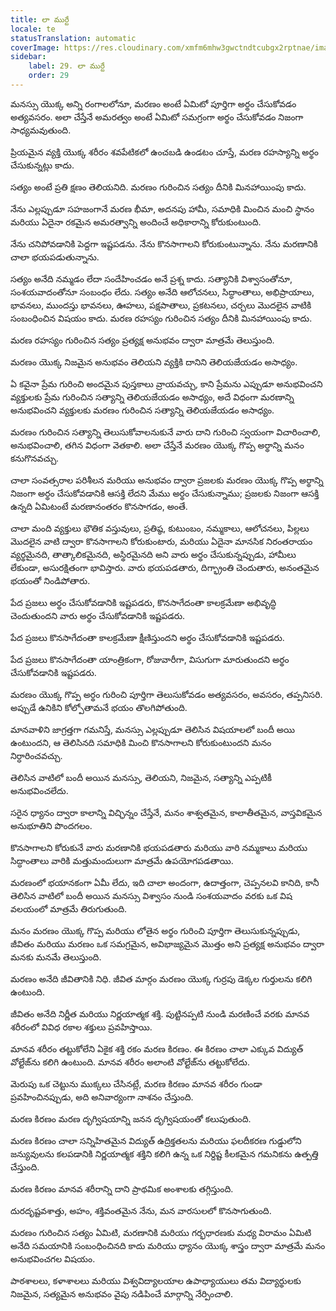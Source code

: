 ```yaml
---
title: లా ముర్టే
locale: te
statusTranslation: automatic
coverImage: https://res.cloudinary.com/xmfm6mhw3gwctndtcubgx2rptnae/image/upload/v1740337243/small_cover_educacion_fundamental_a051170f1c.webp
sidebar:
    label: 29. లా ముర్టే
    order: 29
---
```

మనస్సు యొక్క అన్ని రంగాలలోనూ, మరణం అంటే ఏమిటో పూర్తిగా అర్థం చేసుకోవడం అత్యవసరం. అలా చేస్తేనే అమరత్వం అంటే ఏమిటో సమగ్రంగా అర్థం చేసుకోవడం నిజంగా సాధ్యమవుతుంది.

ప్రియమైన వ్యక్తి యొక్క శరీరం శవపేటికలో ఉంచబడి ఉండటం చూస్తే, మరణ రహస్యాన్ని అర్థం చేసుకున్నట్లు కాదు.

సత్యం అంటే ప్రతి క్షణం తెలియనిది. మరణం గురించిన సత్యం దీనికి మినహాయింపు కాదు.

నేను ఎల్లప్పుడూ సహజంగానే మరణ భీమా, అదనపు హామీ, సమాధికి మించిన మంచి స్థానం మరియు ఏదైనా రకమైన అమరత్వాన్ని అందించే అధికారాన్ని కోరుకుంటుంది.

నేను చనిపోవడానికి పెద్దగా ఇష్టపడను. నేను కొనసాగాలని కోరుకుంటున్నాను. నేను మరణానికి చాలా భయపడుతున్నాను.

సత్యం అనేది నమ్మడం లేదా సందేహించడం అనే ప్రశ్న కాదు. సత్యానికి విశ్వాసంతోనూ, సంశయవాదంతోనూ సంబంధం లేదు. సత్యం అనేది ఆలోచనలు, సిద్ధాంతాలు, అభిప్రాయాలు, భావనలు, ముందస్తు భావనలు, ఊహలు, పక్షపాతాలు, ప్రకటనలు, చర్చలు మొదలైన వాటికి సంబంధించిన విషయం కాదు. మరణ రహస్యం గురించిన సత్యం దీనికి మినహాయింపు కాదు.

మరణ రహస్యం గురించిన సత్యం ప్రత్యక్ష అనుభవం ద్వారా మాత్రమే తెలుస్తుంది.

మరణం యొక్క నిజమైన అనుభవం తెలియని వ్యక్తికి దానిని తెలియజేయడం అసాధ్యం.

ఏ కవైనా ప్రేమ గురించి అందమైన పుస్తకాలు వ్రాయవచ్చు, కాని ప్రేమను ఎప్పుడూ అనుభవించని వ్యక్తులకు ప్రేమ గురించిన సత్యాన్ని తెలియజేయడం అసాధ్యం, అదే విధంగా మరణాన్ని అనుభవించని వ్యక్తులకు మరణం గురించిన సత్యాన్ని తెలియజేయడం అసాధ్యం.

మరణం గురించిన సత్యాన్ని తెలుసుకోవాలనుకునే వారు దాని గురించి స్వయంగా విచారించాలి, అనుభవించాలి, తగిన విధంగా వెతకాలి. అలా చేస్తేనే మరణం యొక్క గొప్ప అర్థాన్ని మనం కనుగొనవచ్చు.

చాలా సంవత్సరాల పరిశీలన మరియు అనుభవం ద్వారా ప్రజలకు మరణం యొక్క గొప్ప అర్థాన్ని నిజంగా అర్థం చేసుకోవడానికి ఆసక్తి లేదని మేము అర్థం చేసుకున్నాము; ప్రజలకు నిజంగా ఆసక్తి ఉన్నది ఏమిటంటే మరణానంతరం కొనసాగడం, అంతే.

చాలా మంది వ్యక్తులు భౌతిక వస్తువులు, ప్రతిష్ఠ, కుటుంబం, నమ్మకాలు, ఆలోచనలు, పిల్లలు మొదలైన వాటి ద్వారా కొనసాగాలని కోరుకుంటారు, మరియు ఏదైనా మానసిక నిరంతరాయం వ్యర్థమైనది, తాత్కాలికమైనది, అస్థిరమైనది అని వారు అర్థం చేసుకున్నప్పుడు, హామీలు లేకుండా, అసురక్షితంగా భావిస్తారు. వారు భయపడతారు, దిగ్భ్రాంతి చెందుతారు, అనంతమైన భయంతో నిండిపోతారు.

పేద ప్రజలు అర్థం చేసుకోవడానికి ఇష్టపడరు, కొనసాగేదంతా కాలక్రమేణా అభివృద్ధి చెందుతుందని వారు అర్థం చేసుకోవడానికి ఇష్టపడరు.

పేద ప్రజలు కొనసాగేదంతా కాలక్రమేణా క్షీణిస్తుందని అర్థం చేసుకోవడానికి ఇష్టపడరు.

పేద ప్రజలు కొనసాగేదంతా యాంత్రికంగా, రోజువారీగా, విసుగుగా మారుతుందని అర్థం చేసుకోవడానికి ఇష్టపడరు.

మరణం యొక్క గొప్ప అర్థం గురించి పూర్తిగా తెలుసుకోవడం అత్యవసరం, అవసరం, తప్పనిసరి. అప్పుడే ఉనికిని కోల్పోతామనే భయం తొలగిపోతుంది.

మానవాళిని జాగ్రత్తగా గమనిస్తే, మనస్సు ఎల్లప్పుడూ తెలిసిన విషయాలలో బందీ అయి ఉంటుందని, ఆ తెలిసినది సమాధికి మించి కొనసాగాలని కోరుకుంటుందని మనం నిర్ధారించవచ్చు.

తెలిసిన వాటిలో బందీ అయిన మనస్సు, తెలియని, నిజమైన, సత్యాన్ని ఎప్పటికీ అనుభవించలేదు.

సరైన ధ్యానం ద్వారా కాలాన్ని విచ్ఛిన్నం చేస్తేనే, మనం శాశ్వతమైన, కాలాతీతమైన, వాస్తవికమైన అనుభూతిని పొందగలం.

కొనసాగాలని కోరుకునే వారు మరణానికి భయపడతారు మరియు వారి నమ్మకాలు మరియు సిద్ధాంతాలు వారికి మత్తుమందులుగా మాత్రమే ఉపయోగపడతాయి.

మరణంలో భయానకంగా ఏమీ లేదు, ఇది చాలా అందంగా, ఉదాత్తంగా, చెప్పనలవి కానిది, కానీ తెలిసిన వాటిలో బందీ అయిన మనస్సు విశ్వాసం నుండి సంశయవాదం వరకు ఒక విష వలయంలో మాత్రమే తిరుగుతుంది.

మనం మరణం యొక్క గొప్ప మరియు లోతైన అర్థం గురించి పూర్తిగా తెలుసుకున్నప్పుడు, జీవితం మరియు మరణం ఒక సమగ్రమైన, అవిభాజ్యమైన మొత్తం అని ప్రత్యక్ష అనుభవం ద్వారా మనకు మనమే తెలుస్తుంది.

మరణం అనేది జీవితానికి నిధి. జీవిత మార్గం మరణం యొక్క గుర్రపు డెక్కల గుర్తులను కలిగి ఉంటుంది.

జీవితం అనేది నిర్ణీత మరియు నిర్ణయాత్మక శక్తి. పుట్టినప్పటి నుండి మరణించే వరకు మానవ శరీరంలో వివిధ రకాల శక్తులు ప్రవహిస్తాయి.

మానవ శరీరం తట్టుకోలేని ఏకైక శక్తి రకం మరణ కిరణం. ఈ కిరణం చాలా ఎక్కువ విద్యుత్ వోల్టేజ్‌ను కలిగి ఉంటుంది. మానవ శరీరం అలాంటి వోల్టేజ్‌ను తట్టుకోలేదు.

మెరుపు ఒక చెట్టును ముక్కలు చేసినట్లే, మరణ కిరణం మానవ శరీరం గుండా ప్రవహించినప్పుడు, అది అనివార్యంగా నాశనం చేస్తుంది.

మరణ కిరణం మరణ దృగ్విషయాన్ని జనన దృగ్విషయంతో కలుపుతుంది.

మరణ కిరణం చాలా సన్నిహితమైన విద్యుత్ ఉద్రిక్తతలను మరియు ఫలదీకరణ గుడ్డులోని జన్యువులను కలపడానికి నిర్ణయాత్మక శక్తిని కలిగి ఉన్న ఒక నిర్దిష్ట కీలకమైన గమనికను ఉత్పత్తి చేస్తుంది.

మరణ కిరణం మానవ శరీరాన్ని దాని ప్రాథమిక అంశాలకు తగ్గిస్తుంది.

దురదృష్టవశాత్తు, అహం, శక్తివంతమైన నేను, మన వారసులలో కొనసాగుతుంది.

మరణం గురించిన సత్యం ఏమిటి, మరణానికి మరియు గర్భధారణకు మధ్య విరామం ఏమిటి అనేది సమయానికి సంబంధించినది కాదు మరియు ధ్యానం యొక్క శాస్త్రం ద్వారా మాత్రమే మనం అనుభవించగల విషయం.

పాఠశాలలు, కళాశాలలు మరియు విశ్వవిద్యాలయాల ఉపాధ్యాయులు తమ విద్యార్థులకు నిజమైన, సత్యమైన అనుభవం వైపు నడిపించే మార్గాన్ని నేర్పించాలి.
